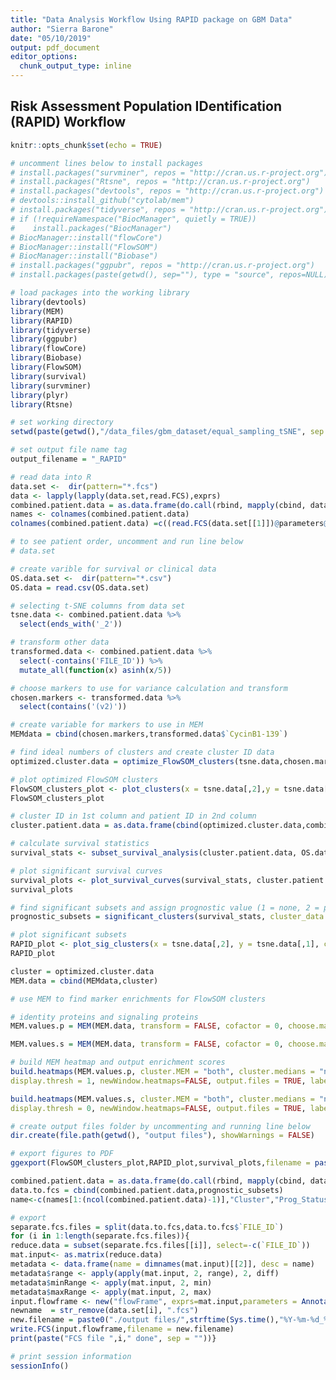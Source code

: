 ```yaml
---
title: "Data Analysis Workflow Using RAPID package on GBM Data"
author: "Sierra Barone"
date: "05/10/2019"
output: pdf_document
editor_options: 
  chunk_output_type: inline
---
```


## Risk Assessment Population IDentification (RAPID) Workflow

```r
knitr::opts_chunk$set(echo = TRUE)

# uncomment lines below to install packages
# install.packages("survminer", repos = "http://cran.us.r-project.org")
# install.packages("Rtsne", repos = "http://cran.us.r-project.org")
# install.packages("devtools", repos = "http://cran.us.r-project.org")
# devtools::install_github("cytolab/mem")
# install.packages("tidyverse", repos = "http://cran.us.r-project.org")
# if (!requireNamespace("BiocManager", quietly = TRUE))
#    install.packages("BiocManager")
# BiocManager::install("flowCore")
# BiocManager::install("FlowSOM")
# BiocManager::install("Biobase")
# install.packages("ggpubr", repos = "http://cran.us.r-project.org")
# install.packages(paste(getwd(), sep=""), type = "source", repos=NULL)

# load packages into the working library
library(devtools)
library(MEM)
library(RAPID)
library(tidyverse)
library(ggpubr)
library(flowCore)
library(Biobase)
library(FlowSOM)
library(survival)
library(survminer)
library(plyr)
library(Rtsne)

# set working directory 
setwd(paste(getwd(),"/data_files/gbm_dataset/equal_sampling_tSNE", sep = ""))

# set output file name tag 
output_filename = "_RAPID"

# read data into R
data.set <-  dir(pattern="*.fcs")
data <- lapply(lapply(data.set,read.FCS),exprs)
combined.patient.data = as.data.frame(do.call(rbind, mapply(cbind, data, "FILE_ID"= c(1:length(data)), SIMPLIFY=F)))
names <- colnames(combined.patient.data) 
colnames(combined.patient.data) =c((read.FCS(data.set[[1]])@parameters@data[["desc"]]),"FILE_ID")

# to see patient order, uncomment and run line below
# data.set

# create varible for survival or clinical data
OS.data.set <-  dir(pattern="*.csv")
OS.data = read.csv(OS.data.set)
``` 

```r
# selecting t-SNE columns from data set
tsne.data <- combined.patient.data %>%
  select(ends_with('_2'))

# transform other data 
transformed.data <- combined.patient.data %>%
  select(-contains('FILE_ID')) %>%
  mutate_all(function(x) asinh(x/5))

# choose markers to use for variance calculation and transform
chosen.markers <- transformed.data %>%
  select(contains('(v2)'))

# create variable for markers to use in MEM
MEMdata = cbind(chosen.markers,transformed.data$`CycinB1-139`)
```

```r
# find ideal numbers of clusters and create cluster ID data
optimized.cluster.data = optimize_FlowSOM_clusters(tsne.data,chosen.markers, N = 50, seed = 38)

# plot optimized FlowSOM clusters
FlowSOM_clusters_plot <- plot_clusters(x = tsne.data[,2],y = tsne.data[,1], clusters = as.factor(optimized.cluster.data),xlab ="t-SNE 2",ylab = "t-SNE 1",legendtitle = "FlowSOM Cluster",title = "Cancer Cells t-SNE with FlowSOM Clusters")
FlowSOM_clusters_plot
```

```r
# cluster ID in 1st column and patient ID in 2nd column
cluster.patient.data = as.data.frame(cbind(optimized.cluster.data,combined.patient.data$FILE_ID))

# calculate survival statistics
survival_stats <- subset_survival_analysis(cluster.patient.data, OS.data, clinical_col = 3, status_col = 4)

# plot significant survival curves
survival_plots <- plot_survival_curves(survival_stats, cluster.patient.data, OS.data, clinical_col = 3, status_col = 4)
survival_plots

# find significant subsets and assign prognostic value (1 = none, 2 = positive prog., 3 = negative prog.)
prognostic_subsets = significant_clusters(survival_stats, cluster_data = optimized.cluster.data)

# plot significant subsets
RAPID_plot <- plot_sig_clusters(x = tsne.data[,2], y = tsne.data[,1], clusters = optimized.cluster.data, survival_stats,xlab ="t-SNE 2",ylab = "t-SNE 1",legendtitle = "Prognostic Subsets",title = "Cancer Cells t-SNE with Prognostic Populations")
RAPID_plot
```

```r
cluster = optimized.cluster.data
MEM.data = cbind(MEMdata,cluster)

# use MEM to find marker enrichments for FlowSOM clusters

# identity proteins and signaling proteins
MEM.values.p = MEM(MEM.data, transform = FALSE, cofactor = 0, choose.markers = FALSE, markers = "1:4,8,11:16,18:21,24",choose.ref = FALSE, zero.ref = FALSE, rename.markers = FALSE, new.marker.names = "TUJ1,CD117,S100B,CD34,NCAM,CD49F,CD133,PDGFRa,SOX2,CD15,EGFR,CD171,Nestin,CD44,GFAP,HLA-DR",file.is.clust = FALSE, add.fileID = FALSE, IQR.thresh = NULL)

MEM.values.s = MEM(MEM.data, transform = FALSE, cofactor = 0, choose.markers = FALSE, markers = "5:7,9:10,17,22:23,25",choose.ref = FALSE, zero.ref = FALSE, rename.markers = FALSE, new.marker.names = "p-STAT5,p-AKT,p-STAT1,p-p38,p-STAT3,p-NFkB,p-ERK,p-S6,CyclinB1",file.is.clust = FALSE, add.fileID = FALSE, IQR.thresh = NULL)

# build MEM heatmap and output enrichment scores
build.heatmaps(MEM.values.p, cluster.MEM = "both", cluster.medians = "none", 
display.thresh = 1, newWindow.heatmaps=FALSE, output.files = TRUE, labels = FALSE, only.MEMheatmap = FALSE)

build.heatmaps(MEM.values.s, cluster.MEM = "both", cluster.medians = "none", 
display.thresh = 0, newWindow.heatmaps=FALSE, output.files = TRUE, labels = FALSE, only.MEMheatmap = FALSE)
```

```r
# create output files folder by uncommenting and running line below 
dir.create(file.path(getwd(), "output files"), showWarnings = FALSE)

# export figures to PDF
ggexport(FlowSOM_clusters_plot,RAPID_plot,survival_plots,filename = paste("./output files/",strftime(Sys.time(),"%Y-%m-%d_%H%M%S"),output_filename,".pdf",sep=""), width = 7.2, height = 5.4)

combined.patient.data = as.data.frame(do.call(rbind, mapply(cbind, data, "FILE_ID"= c(1:length(data)), SIMPLIFY=F)))
data.to.fcs = cbind(combined.patient.data,prognostic_subsets)
name<-c(names[1:(ncol(combined.patient.data)-1)],"Cluster","Prog_Status")

# export 
separate.fcs.files = split(data.to.fcs,data.to.fcs$`FILE_ID`)
for (i in 1:length(separate.fcs.files)){
reduce.data = subset(separate.fcs.files[[i]], select=-c(`FILE_ID`))
mat.input<- as.matrix(reduce.data)
metadata <- data.frame(name = dimnames(mat.input)[[2]], desc = name)
metadata$range <- apply(apply(mat.input, 2, range), 2, diff)
metadata$minRange <- apply(mat.input, 2, min)
metadata$maxRange <- apply(mat.input, 2, max)
input.flowframe <- new("flowFrame", exprs=mat.input,parameters = AnnotatedDataFrame(metadata))  
newname  = str_remove(data.set[i], ".fcs")
new.filename = paste0("./output files/",strftime(Sys.time(),"%Y-%m-%d_%H%M%S"),"_",newname,"_RAPID.fcs",sep="")
write.FCS(input.flowframe,filename = new.filename)
print(paste("FCS file ",i," done", sep = ""))}

# print session information
sessionInfo()
```
